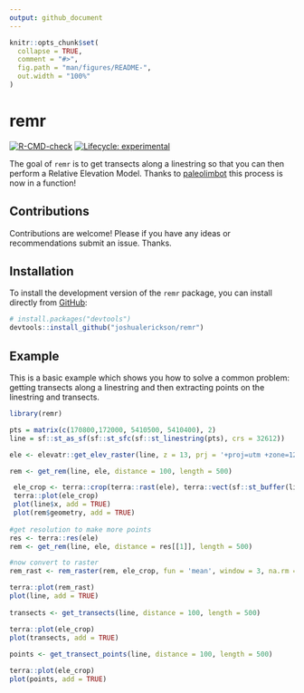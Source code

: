 ```yaml
---
output: github_document
---
```


<!-- README.md is generated from README.Rmd. Please edit that file -->

```r
knitr::opts_chunk$set(
  collapse = TRUE,
  comment = "#>",
  fig.path = "man/figures/README-",
  out.width = "100%"
)
```

# remr

<!-- badges: start -->
[![R-CMD-check](https://github.com/joshualerickson/remr/workflows/R-CMD-check/badge.svg)](https://github.com/joshualerickson/remr/actions)
[![Lifecycle: experimental](https://img.shields.io/badge/lifecycle-experimental-orange.svg)](https://lifecycle.r-lib.org/articles/stages.html#experimental)
<!-- badges: end -->

The goal of `remr` is to get transects along a linestring so that you can then perform a Relative Elevation Model. Thanks to [paleolimbot](https://gist.github.com/paleolimbot/d24df1a288f355f89b69eb664dc54882?permalink_comment_id=4052200#gistcomment-4052200) this process is now in a function!

## Contributions  

Contributions are welcome! Please if you have any ideas or recommendations submit an issue. Thanks. 

## Installation


To install the development version of the `remr` package, you can
install directly from [GitHub](https://github.com/):

``` r
# install.packages("devtools")
devtools::install_github("joshualerickson/remr")
```
## Example

This is a basic example which shows you how to solve a common problem: getting transects along a linestring and then extracting points on the linestring and transects.

```r

library(remr)

pts = matrix(c(170800,172000, 5410500, 5410400), 2)
line = sf::st_as_sf(sf::st_sfc(sf::st_linestring(pts), crs = 32612))

ele <- elevatr::get_elev_raster(line, z = 13, prj = '+proj=utm +zone=12 +datum=WGS84 +units=m +no_defs')

rem <- get_rem(line, ele, distance = 100, length = 500)

 ele_crop <- terra::crop(terra::rast(ele), terra::vect(sf::st_buffer(line, 200)))
 terra::plot(ele_crop)
 plot(line$x, add = TRUE)
 plot(rem$geometry, add = TRUE)
 
#get resolution to make more points
res <- terra::res(ele)
rem <- get_rem(line, ele, distance = res[[1]], length = 500)

#now convert to raster
rem_rast <- rem_raster(rem, ele_crop, fun = 'mean', window = 3, na.rm = TRUE)

terra::plot(rem_rast)
plot(line, add = TRUE)
 
transects <- get_transects(line, distance = 100, length = 500)

terra::plot(ele_crop)
plot(transects, add = TRUE)
 
points <- get_transect_points(line, distance = 100, length = 500)

terra::plot(ele_crop)
plot(points, add = TRUE)
 
```

